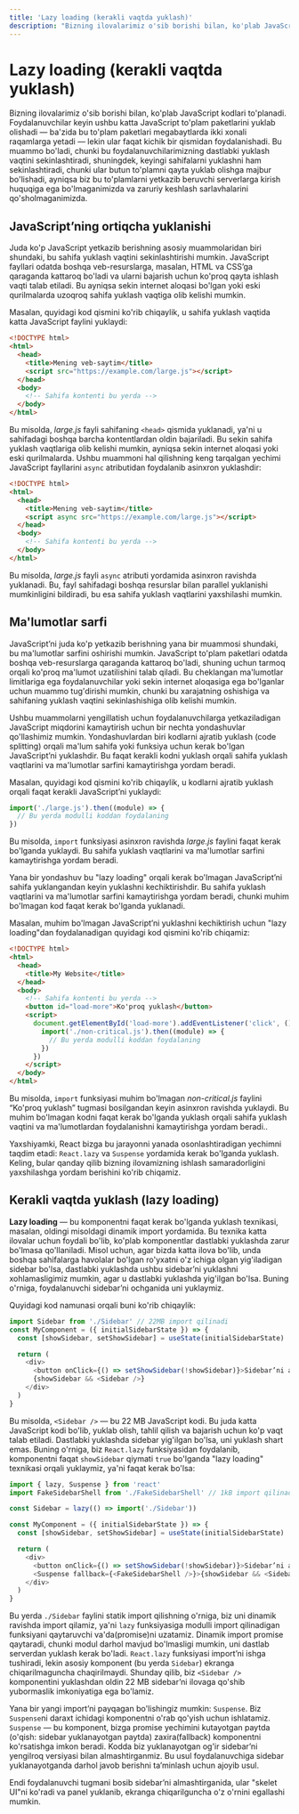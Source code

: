 ```yaml
---
title: 'Lazy loading (kerakli vaqtda yuklash)'
description: "Bizning ilovalarimiz o'sib borishi bilan, ko'plab JavaScript kodlari to'planadi. Foydalanuvchilar keyin ushbu katta JavaScript to'plam paketlarini yuklab olishadi — ba'zida bu to'plam paketlari megabaytlarda ikki xonali raqamlarga yetadi — lekin ular faqat kichik bir qismidan foydalanishadi. Bu muammo bo'ladi, chunki bu foydalanuvchilarimizning dastlabki yuklash vaqtini sekinlashtiradi, shuningdek, keyingi sahifalarni yuklashni ham sekinlashtiradi, chunki ular butun to'plamni qayta yuklab olishga majbur bo'lishadi, ayniqsa biz bu to'plamlarni yetkazib beruvchi serverlarga kirish huquqiga ega bo'lmaganimizda va zaruriy keshlash sarlavhalarini qo'sholmaganimizda."
---
```


# Lazy loading (kerakli vaqtda yuklash)

Bizning ilovalarimiz o'sib borishi bilan, ko'plab JavaScript kodlari to'planadi. Foydalanuvchilar keyin ushbu katta JavaScript to'plam paketlarini yuklab olishadi — ba'zida bu to'plam paketlari megabaytlarda ikki xonali raqamlarga yetadi — lekin ular faqat kichik bir qismidan foydalanishadi. Bu muammo bo'ladi, chunki bu foydalanuvchilarimizning dastlabki yuklash vaqtini sekinlashtiradi, shuningdek, keyingi sahifalarni yuklashni ham sekinlashtiradi, chunki ular butun to'plamni qayta yuklab olishga majbur bo'lishadi, ayniqsa biz bu to'plamlarni yetkazib beruvchi serverlarga kirish huquqiga ega bo'lmaganimizda va zaruriy keshlash sarlavhalarini qo'sholmaganimizda.

## JavaScript’ning ortiqcha yuklanishi

Juda ko'p JavaScript yetkazib berishning asosiy muammolaridan biri shundaki, bu sahifa yuklash vaqtini sekinlashtirishi mumkin. JavaScript fayllari odatda boshqa veb-resurslarga, masalan, HTML va CSS’ga qaraganda kattaroq bo'ladi va ularni bajarish uchun ko'proq qayta ishlash vaqti talab etiladi. Bu ayniqsa sekin internet aloqasi bo'lgan yoki eski qurilmalarda uzoqroq sahifa yuklash vaqtiga olib kelishi mumkin.

Masalan, quyidagi kod qismini ko'rib chiqaylik, u sahifa yuklash vaqtida katta JavaScript faylini yuklaydi:

```html copy
<!DOCTYPE html>
<html>
  <head>
    <title>Mening veb-saytim</title>
    <script src="https://example.com/large.js"></script>
  </head>
  <body>
    <!-- Sahifa kontenti bu yerda -->
  </body>
</html>
```

Bu misolda, _large.js_ fayli sahifaning `<head>` qismida yuklanadi, ya'ni u sahifadagi boshqa barcha kontentlardan oldin bajariladi. Bu sekin sahifa yuklash vaqtlariga olib kelishi mumkin, ayniqsa sekin internet aloqasi yoki eski qurilmalarda. Ushbu muammoni hal qilishning keng tarqalgan yechimi JavaScript fayllarini `async` atributidan foydalanib asinxron yuklashdir:

```html copy
<!DOCTYPE html>
<html>
  <head>
    <title>Mening veb-saytim</title>
    <script async src="https://example.com/large.js"></script>
  </head>
  <body>
    <!-- Sahifa kontenti bu yerda -->
  </body>
</html>
```

Bu misolda, _large.js_ fayli `async` atributi yordamida asinxron ravishda yuklanadi. Bu, fayl sahifadagi boshqa resurslar bilan parallel yuklanishi mumkinligini bildiradi, bu esa sahifa yuklash vaqtlarini yaxshilashi mumkin.

## Ma'lumotlar sarfi

JavaScript’ni juda ko'p yetkazib berishning yana bir muammosi shundaki, bu ma'lumotlar sarfini oshirishi mumkin. JavaScript to'plam paketlari odatda boshqa veb-resurslarga qaraganda kattaroq bo'ladi, shuning uchun tarmoq orqali ko'proq ma'lumot uzatilishini talab qiladi. Bu cheklangan ma'lumotlar limitlariga ega foydalanuvchilar yoki sekin internet aloqasiga ega bo'lganlar uchun muammo tug'dirishi mumkin, chunki bu xarajatning oshishiga va sahifaning yuklash vaqtini sekinlashishiga olib kelishi mumkin.

Ushbu muammolarni yengillatish uchun foydalanuvchilarga yetkaziladigan JavaScript miqdorini kamaytirish uchun bir nechta yondashuvlar qo'llashimiz mumkin. Yondashuvlardan biri kodlarni ajratib yuklash (code splitting) orqali ma'lum sahifa yoki funksiya uchun kerak bo'lgan JavaScript’ni yuklashdir. Bu faqat kerakli kodni yuklash orqali sahifa yuklash vaqtlarini va ma'lumotlar sarfini kamaytirishga yordam beradi.

Masalan, quyidagi kod qismini ko'rib chiqaylik, u kodlarni ajratib yuklash orqali faqat kerakli JavaScript’ni yuklaydi:

```js copy
import('./large.js').then((module) => {
  // Bu yerda modulli koddan foydalaning
})
```

Bu misolda, `import` funksiyasi asinxron ravishda _large.js_ faylini faqat kerak bo'lganda yuklaydi. Bu sahifa yuklash vaqtlarini va ma'lumotlar sarfini kamaytirishga yordam beradi.

Yana bir yondashuv bu "lazy loading" orqali kerak bo'lmagan JavaScript’ni sahifa yuklangandan keyin yuklashni kechiktirishdir. Bu sahifa yuklash vaqtlarini va ma'lumotlar sarfini kamaytirishga yordam beradi, chunki muhim bo'lmagan kod faqat kerak bo'lganda yuklanadi.

Masalan, muhim bo'lmagan JavaScript’ni yuklashni kechiktirish uchun "lazy loading"dan foydalanadigan quyidagi kod qismini ko'rib chiqamiz:

```html copy
<!DOCTYPE html>
<html>
  <head>
    <title>My Website</title>
  </head>
  <body>
    <!-- Sahifa kontenti bu yerda -->
    <button id="load-more">Ko'proq yuklash</button>
    <script>
      document.getElementById('load-more').addEventListener('click', () => {
        import('./non-critical.js').then((module) => {
          // Bu yerda modulli koddan foydalaning
        })
      })
    </script>
  </body>
</html>
```

Bu misolda, `import` funksiyasi muhim bo'lmagan _non-critical.js_ faylini “Ko'proq yuklash” tugmasi bosilgandan keyin asinxron ravishda yuklaydi. Bu muhim bo'lmagan kodni faqat kerak bo'lganda yuklash orqali sahifa yuklash vaqtini va ma'lumotlardan foydalanishni kamaytirishga yordam beradi..

Yaxshiyamki, React bizga bu jarayonni yanada osonlashtiradigan yechimni taqdim etadi: `React.lazy` va `Suspense` yordamida kerak bo'lganda yuklash. Keling, bular qanday qilib bizning ilovamizning ishlash samaradorligini yaxshilashga yordam berishini ko'rib chiqamiz.

## Kerakli vaqtda yuklash (lazy loading)

**Lazy loading** — bu komponentni faqat kerak bo'lganda yuklash texnikasi, masalan, oldingi misoldagi dinamik import yordamida. Bu texnika katta ilovalar uchun foydali bo'lib, ko'plab komponentlar dastlabki yuklashda zarur bo'lmasa qo'llaniladi. Misol uchun, agar bizda katta ilova bo'lib, unda boshqa sahifalarga havolalar bo'lgan ro'yxatni o'z ichiga olgan yig'iladigan sidebar bo'lsa, dastlabki yuklashda ushbu sidebar’ni yuklashni xohlamasligimiz mumkin, agar u dastlabki yuklashda yig'ilgan bo'lsa. Buning o'rniga, foydalanuvchi sidebar’ni ochganida uni yuklaymiz.

Quyidagi kod namunasi orqali buni ko'rib chiqaylik:

```js copy
import Sidebar from './Sidebar' // 22MB import qilinadi
const MyComponent = ({ initialSidebarState }) => {
  const [showSidebar, setShowSidebar] = useState(initialSidebarState)

  return (
    <div>
      <button onClick={() => setShowSidebar(!showSidebar)}>Sidebar’ni almashtirish</button>
      {showSidebar && <Sidebar />}
    </div>
  )
}
```

Bu misolda, `<Sidebar />` — bu 22 MB JavaScript kodi. Bu juda katta JavaScript kodi bo'lib, yuklab olish, tahlil qilish va bajarish uchun ko'p vaqt talab etiladi. Dastlabki yuklashda sidebar yig'ilgan bo'lsa, uni yuklash shart emas. Buning o'rniga, biz `React.lazy` funksiyasidan foydalanib, komponentni faqat `showSidebar` qiymati `true` bo'lganda "lazy loading" texnikasi orqali yuklaymiz, ya'ni faqat kerak bo'lsa:

```js copy
import { lazy, Suspense } from 'react'
import FakeSidebarShell from './FakeSidebarShell' // 1kB import qilinadi

const Sidebar = lazy(() => import('./Sidebar'))

const MyComponent = ({ initialSidebarState }) => {
  const [showSidebar, setShowSidebar] = useState(initialSidebarState)

  return (
    <div>
      <button onClick={() => setShowSidebar(!showSidebar)}>Sidebar’ni almashtirish</button>
      <Suspense fallback={<FakeSidebarShell />}>{showSidebar && <Sidebar />}</Suspense>
    </div>
  )
}
```

Bu yerda `./Sidebar` faylini statik import qilishning o'rniga, biz uni dinamik ravishda import qilamiz, ya'ni `lazy` funksiyasiga modulli import qilinadigan funksiyani qaytaruvchi va'da(promise)ni uzatamiz. Dinamik import promise qaytaradi, chunki modul darhol mavjud bo'lmasligi mumkin, uni dastlab serverdan yuklash kerak bo'ladi. `React.lazy` funksiyasi import’ni ishga tushiradi, lekin asosiy komponent (bu yerda `Sidebar`) ekranga chiqarilmaguncha chaqirilmaydi. Shunday qilib, biz `<Sidebar />` komponentini yuklashdan oldin 22 MB sidebar’ni ilovaga qo'shib yubormaslik imkoniyatiga ega bo'lamiz.

Yana bir yangi import’ni payqagan bo'lishingiz mumkin: `Suspense`. Biz `Suspense`ni daraxt ichidagi komponentni o'rab qo'yish uchun ishlatamiz. `Suspense` — bu komponent, bizga promise yechimini kutayotgan paytda (o'qish: sidebar yuklanayotgan paytda) zaxira(fallback) komponentni ko'rsatishga imkon beradi. Kodda biz yuklanayotgan og'ir sidebar’ni yengilroq versiyasi bilan almashtirganmiz. Bu usul foydalanuvchiga sidebar yuklanayotganda darhol javob berishni ta’minlash uchun ajoyib usul.

Endi foydalanuvchi tugmani bosib sidebar’ni almashtirganida, ular "skelet UI"ni ko'radi va panel yuklanib, ekranga chiqarilguncha o'z o'rnini egallashi mumkin.
